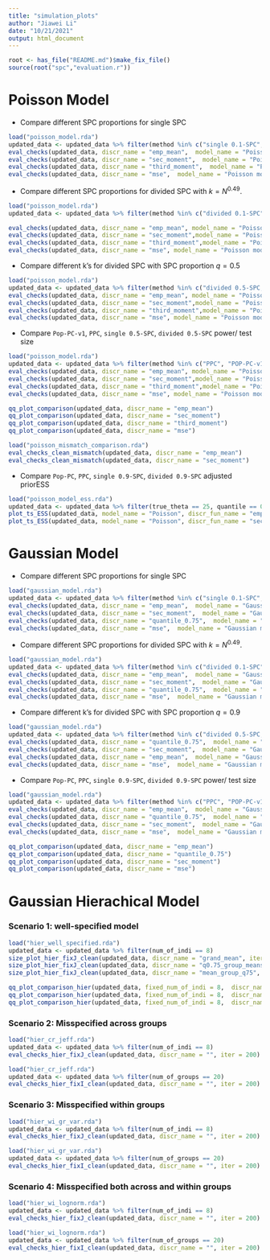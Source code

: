 ```yaml
---
title: "simulation_plots"
author: "Jiawei Li"
date: "10/21/2021"
output: html_document
---
```


```r
root <- has_file("README.md")$make_fix_file()
source(root("spc","evaluation.r")) 
```

# Poisson Model


- Compare different SPC proportions for single SPC

```r
load("poisson_model.rda")
updated_data <- updated_data %>% filter(method %in% c("single 0.1-SPC", "single 0.3-SPC", "single 0.5-SPC", "single 0.7-SPC", "single 0.9-SPC"))
eval_checks(updated_data, discr_name = "emp_mean",  model_name = "Poisson model")
eval_checks(updated_data, discr_name = "sec_moment",  model_name = "Poisson model")
eval_checks(updated_data, discr_name = "third_moment",  model_name = "Poisson model")
eval_checks(updated_data, discr_name = "mse",  model_name = "Poisson model")
```


- Compare different SPC proportions for divided SPC with $k = N^{0.49}$.
```r
load("poisson_model.rda")
updated_data <- updated_data %>% filter(method %in% c("divided 0.1-SPC", "divided 0.3-SPC", "divided 0.5-SPC", "divided 0.7-SPC", "divided 0.9-SPC"))

eval_checks(updated_data, discr_name = "emp_mean", model_name = "Poisson model")
eval_checks(updated_data, discr_name = "sec_moment",model_name = "Poisson model")
eval_checks(updated_data, discr_name = "third_moment",model_name = "Poisson model")
eval_checks(updated_data, discr_name = "mse", model_name = "Poisson model")

```


- Compare different k's for divided SPC with SPC proportion $q = 0.5$

```r
load("poisson_model.rda")
updated_data <- updated_data %>% filter(method %in% c("divided 0.5-SPC, k = N^(.4)", "divided 0.5-SPC, k = N^(.49)", "divided 0.5-SPC, k = N^(.6)", "divided 0.5-SPC, k = N^(.8)"))
eval_checks(updated_data, discr_name = "emp_mean", model_name = "Poisson model")
eval_checks(updated_data, discr_name = "sec_moment",model_name = "Poisson model")
eval_checks(updated_data, discr_name = "third_moment",model_name = "Poisson model")
eval_checks(updated_data, discr_name = "mse", model_name = "Poisson model")
```


- Compare `Pop-PC-v1`, `PPC`, `single 0.5-SPC`, `divided 0.5-SPC` power/ test size
```r
load("poisson_model.rda")
updated_data <- updated_data %>% filter(method %in% c("PPC", "POP-PC-v1", "single 0.5-SPC", "divided 0.5-SPC"))
eval_checks(updated_data, discr_name = "emp_mean", model_name = "Poisson model")
eval_checks(updated_data, discr_name = "sec_moment",model_name = "Poisson model")
eval_checks(updated_data, discr_name = "third_moment",model_name = "Poisson model")
eval_checks(updated_data, discr_name = "mse", model_name = "Poisson model")

qq_plot_comparison(updated_data, discr_name = "emp_mean")
qq_plot_comparison(updated_data, discr_name = "sec_moment")
qq_plot_comparison(updated_data, discr_name = "third_moment")
qq_plot_comparison(updated_data, discr_name = "mse")
```


```r
load("poisson_mismatch_comparison.rda")
eval_checks_clean_mismatch(updated_data, discr_name = "emp_mean")
eval_checks_clean_mismatch(updated_data, discr_name = "sec_moment")

```

- Compare `Pop-PC`, `PPC`, `single 0.9-SPC`, `divided 0.9-SPC` adjusted priorESS 
```r
load("poisson_model_ess.rda")
updated_data <- updated_data %>% filter(true_theta == 25, quantile == 0.95)
plot_ts_ESS(updated_data, model_name = "Poisson", discr_fun_name = "emp_mean") 
plot_ts_ESS(updated_data, model_name = "Poisson", discr_fun_name = "sec_moment") 
```




# Gaussian Model

- Compare different SPC proportions for single SPC
```r
load("gaussian_model.rda")
updated_data <- updated_data %>% filter(method %in% c("single 0.1-SPC", "single 0.3-SPC", "single 0.5-SPC", "single 0.7-SPC", "single 0.9-SPC"))
eval_checks(updated_data, discr_name = "emp_mean",  model_name = "Gaussian model")
eval_checks(updated_data, discr_name = "sec_moment",  model_name = "Gaussian model")
eval_checks(updated_data, discr_name = "quantile_0.75",  model_name = "Gaussian model")
eval_checks(updated_data, discr_name = "mse",  model_name = "Gaussian model")
```

- Compare different SPC proportions for divided SPC with $k = N^{0.49}$.
```r
load("gaussian_model.rda")
updated_data <- updated_data %>% filter(method %in% c("divided 0.1-SPC", "divided 0.3-SPC", "divided 0.5-SPC", "divided 0.7-SPC", "divided 0.9-SPC"))
eval_checks(updated_data, discr_name = "emp_mean",  model_name = "Gaussian model")
eval_checks(updated_data, discr_name = "sec_moment",  model_name = "Gaussian model")
eval_checks(updated_data, discr_name = "quantile_0.75",  model_name = "Gaussian model")
eval_checks(updated_data, discr_name = "mse",  model_name = "Gaussian model")

```


- Compare different k's for divided SPC with SPC proportion $q = 0.9$

```r
load("gaussian_model.rda")
updated_data <- updated_data %>% filter(method %in% c("divided 0.5-SPC, k = N^(.4)", "divided 0.5-SPC, k = N^(.49)", "divided 0.5-SPC, k = N^(.6)", "divided 0.5-SPC, k = N^(.8)"))
eval_checks(updated_data, discr_name = "quantile_0.75",  model_name = "Gaussian model")
eval_checks(updated_data, discr_name = "sec_moment",  model_name = "Gaussian model")
eval_checks(updated_data, discr_name = "emp_mean",  model_name = "Gaussian model")
eval_checks(updated_data, discr_name = "mse",  model_name = "Gaussian model")
```


- Compare `Pop-PC`, `PPC`, `single 0.9-SPC`, `divided 0.9-SPC` power/ test size
```r
load("gaussian_model.rda")
updated_data <- updated_data %>% filter(method %in% c("PPC", "POP-PC-v1", "single 0.5-SPC", "divided 0.5-SPC"))
eval_checks(updated_data, discr_name = "emp_mean",  model_name = "Gaussian model")
eval_checks(updated_data, discr_name = "quantile_0.75",  model_name = "Gaussian model")
eval_checks(updated_data, discr_name = "sec_moment",  model_name = "Gaussian model")
eval_checks(updated_data, discr_name = "mse",  model_name = "Gaussian model")

qq_plot_comparison(updated_data, discr_name = "emp_mean")
qq_plot_comparison(updated_data, discr_name = "quantile_0.75")
qq_plot_comparison(updated_data, discr_name = "sec_moment")
qq_plot_comparison(updated_data, discr_name = "mse")
```


# Gaussian Hierachical Model

### Scenario 1: well-specified model
```r
load("hier_well_specified.rda")
updated_data <- updated_data %>% filter(num_of_indi == 8)
size_plot_hier_fixJ_clean(updated_data, discr_name = "grand_mean", iter = 200)
size_plot_hier_fixJ_clean(updated_data, discr_name = "q0.75_group_means", iter = 200)
size_plot_hier_fixJ_clean(updated_data, discr_name = "mean_group_q75", iter = 200)

qq_plot_comparison_hier(updated_data, fixed_num_of_indi = 8,  discr_name = "grand_mean", iter = 200)
qq_plot_comparison_hier(updated_data, fixed_num_of_indi = 8,  discr_name = "q0.75_group_means", iter = 200)
qq_plot_comparison_hier(updated_data, fixed_num_of_indi = 8,  discr_name = "mean_group_q75", iter = 200)
```
### Scenario 2: Misspecified across groups
```r
load("hier_cr_jeff.rda")
updated_data <- updated_data %>% filter(num_of_indi == 8)
eval_checks_hier_fixJ_clean(updated_data, discr_name = "", iter = 200)

load("hier_cr_jeff.rda")
updated_data <- updated_data %>% filter(num_of_groups == 20)
eval_checks_hier_fixI_clean(updated_data, discr_name = "", iter = 200)

```
### Scenario 3: Misspecified within groups
```r
load("hier_wi_gr_var.rda")
updated_data <- updated_data %>% filter(num_of_indi == 8)
eval_checks_hier_fixJ_clean(updated_data, discr_name = "", iter = 200)

load("hier_wi_gr_var.rda")
updated_data <- updated_data %>% filter(num_of_groups == 20)
eval_checks_hier_fixI_clean(updated_data, discr_name = "", iter = 200)

```


### Scenario 4: Misspecified both across and within groups
```r
load("hier_wi_lognorm.rda")
updated_data <- updated_data %>% filter(num_of_indi == 8)
eval_checks_hier_fixJ_clean(updated_data, discr_name = "", iter = 200)

load("hier_wi_lognorm.rda")
updated_data <- updated_data %>% filter(num_of_groups == 20)
eval_checks_hier_fixI_clean(updated_data, discr_name = "", iter = 200)

```
